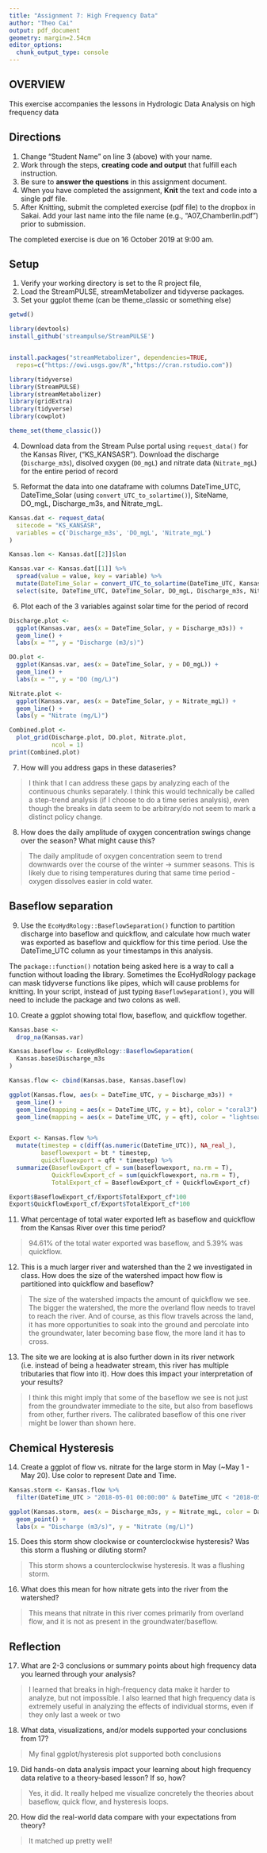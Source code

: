 ```yaml
---
title: "Assignment 7: High Frequency Data"
author: "Theo Cai"
output: pdf_document
geometry: margin=2.54cm
editor_options: 
  chunk_output_type: console
---
```


## OVERVIEW

This exercise accompanies the lessons in Hydrologic Data Analysis on high frequency data

## Directions
1. Change "Student Name" on line 3 (above) with your name.
2. Work through the steps, **creating code and output** that fulfill each instruction.
3. Be sure to **answer the questions** in this assignment document.
4. When you have completed the assignment, **Knit** the text and code into a single pdf file.
5. After Knitting, submit the completed exercise (pdf file) to the dropbox in Sakai. Add your last name into the file name (e.g., "A07_Chamberlin.pdf") prior to submission.

The completed exercise is due on 16 October 2019 at 9:00 am.

## Setup

1. Verify your working directory is set to the R project file, 
2. Load the StreamPULSE, streamMetabolizer and tidyverse packages. 
3. Set your ggplot theme (can be theme_classic or something else)


```r
getwd()

library(devtools)
install_github('streampulse/StreamPULSE')


install.packages("streamMetabolizer", dependencies=TRUE, 
  repos=c("https://owi.usgs.gov/R","https://cran.rstudio.com"))

library(tidyverse)
library(StreamPULSE)
library(streamMetabolizer)
library(gridExtra)
library(tidyverse)
library(cowplot)

theme_set(theme_classic())

```


4. Download data from the Stream Pulse portal using `request_data()` for the Kansas River, ("KS_KANSASR"). Download the discharge (`Discharge_m3s`), disolved oxygen (`DO_mgL`) and nitrate data (`Nitrate_mgL`) for the entire period of record

5. Reformat the data into one dataframe with columns DateTime_UTC, DateTime_Solar (using `convert_UTC_to_solartime()`), SiteName, DO_mgL, Discharge_m3s, and Nitrate_mgL.
```r
Kansas.dat <- request_data(
  sitecode = "KS_KANSASR",
  variables = c('Discharge_m3s', 'DO_mgL', 'Nitrate_mgL')
)

Kansas.lon <- Kansas.dat[[2]]$lon

Kansas.var <- Kansas.dat[[1]] %>%
  spread(value = value, key = variable) %>%
  mutate(DateTime_Solar = convert_UTC_to_solartime(DateTime_UTC, Kansas.lon)) %>%
  select(site, DateTime_UTC, DateTime_Solar, DO_mgL, Discharge_m3s, Nitrate_mgL)
```

6. Plot each of the 3 variables against solar time for the period of record

```r
Discharge.plot <-
  ggplot(Kansas.var, aes(x = DateTime_Solar, y = Discharge_m3s)) + 
  geom_line() +
  labs(x = "", y = "Discharge (m3/s)")

DO.plot <-
  ggplot(Kansas.var, aes(x = DateTime_Solar, y = DO_mgL)) + 
  geom_line() +
  labs(x = "", y = "DO (mg/L)")

Nitrate.plot <-
  ggplot(Kansas.var, aes(x = DateTime_Solar, y = Nitrate_mgL)) + 
  geom_line() +
  labs(y = "Nitrate (mg/L)")

Combined.plot <-
  plot_grid(Discharge.plot, DO.plot, Nitrate.plot,
            ncol = 1)
print(Combined.plot)
```

7. How will you address gaps in these dataseries?

> I think that I can address these gaps by analyzing each of the continuous chunks separately. I think this would technically be called a step-trend analysis (if I choose to do a time series analysis), even though the breaks in data seem to be arbitrary/do not seem to mark a distinct policy change.

8. How does the daily amplitude of oxygen concentration swings change over the season? What might cause this?

> The daily amplitude of oxygen concentration seem to trend downwards over the course of the winter -> summer seasons. This is likely due to rising temperatures during that same time period - oxygen dissolves easier in cold water.

## Baseflow separation
9. Use the `EcoHydRology::BaseflowSeparation()` function to partition discharge into baseflow and quickflow, and calculate how much water was exported as baseflow and quickflow for this time period. Use the DateTime_UTC column as your timestamps in this analysis.

The `package::function()` notation being asked here is a way to call a function without loading the library. Sometimes the EcoHydRology package can mask tidyverse functions like pipes, which will cause problems for knitting. In your script, instead of just typing `BaseflowSeparation()`, you will need to include the package and two colons as well.

10. Create a ggplot showing total flow, baseflow, and quickflow together. 


```r
Kansas.base <- 
  drop_na(Kansas.var)

Kansas.baseflow <- EcoHydRology::BaseflowSeparation(
  Kansas.base$Discharge_m3s
)

Kansas.flow <- cbind(Kansas.base, Kansas.baseflow)

ggplot(Kansas.flow, aes(x = DateTime_UTC, y = Discharge_m3s)) +
  geom_line() +
  geom_line(mapping = aes(x = DateTime_UTC, y = bt), color = "coral3") +
  geom_line(mapping = aes(x = DateTime_UTC, y = qft), color = "lightseagreen")


Export <- Kansas.flow %>%
  mutate(timestep = c(diff(as.numeric(DateTime_UTC)), NA_real_),
         baseflowexport = bt * timestep,
         quickflowexport = qft * timestep) %>%
  summarize(BaseflowExport_cf = sum(baseflowexport, na.rm = T),
            QuickflowExport_cf = sum(quickflowexport, na.rm = T),
            TotalExport_cf = BaseflowExport_cf + QuickflowExport_cf)

Export$BaseflowExport_cf/Export$TotalExport_cf*100
Export$QuickflowExport_cf/Export$TotalExport_cf*100

```


11. What percentage of total water exported left as baseflow and quickflow from the Kansas River over this time period?

> 94.61% of the total water exported was baseflow, and 5.39% was quickflow.

12. This is a much larger river and watershed than the 2 we investigated in class. How does the size of the watershed impact how flow is partitioned into quickflow and baseflow? 

> The size of the watershed impacts the amount of quickflow we see. The bigger the watershed, the more the overland flow needs to travel to reach the river. And of course, as this flow travels across the land, it has more opportunities to soak into the ground and percolate into the groundwater, later becoming base flow, the more land it has to cross.

13. The site we are looking at is also further down in its river network (i.e. instead of being a headwater stream, this river has multiple tributaries that flow into it). How does this impact your interpretation of your results?

> I think this might imply that some of the baseflow we see is not just from the groundwater immediate to the site, but also from baseflows from other, further rivers. The calibrated baseflow of this one river might be lower than shown here.

## Chemical Hysteresis

14. Create a ggplot of flow vs. nitrate for the large storm in May (~May 1 - May 20). Use color to represent Date and Time.

```r
Kansas.storm <- Kansas.flow %>%
  filter(DateTime_UTC > "2018-05-01 00:00:00" & DateTime_UTC < "2018-05-20 23:00:00")

ggplot(Kansas.storm, aes(x = Discharge_m3s, y = Nitrate_mgL, color = DateTime_UTC)) +
  geom_point() +
  labs(x = "Discharge (m3/s)", y = "Nitrate (mg/L)")

```

15. Does this storm show clockwise or counterclockwise hysteresis? Was this storm a flushing or diluting storm?

> This storm shows a counterclockwise hysteresis. It was a flushing storm.

16. What does this mean for how nitrate gets into the river from the watershed?

> This means that nitrate in this river comes primarily from overland flow, and it is not as present in the groundwater/baseflow.

## Reflection
17. What are 2-3 conclusions or summary points about high frequency data you learned through your analysis?

> I learned that breaks in high-frequency data make it harder to analyze, but not impossible. I also learned that high frequency data is extremely useful in analyzing the effects of individual storms, even if they only last a week or two

18. What data, visualizations, and/or models supported your conclusions from 17?

> My final ggplot/hysteresis plot supported both conclusions

19. Did hands-on data analysis impact your learning about high frequency data relative to a theory-based lesson? If so, how?

> Yes, it did. It really helped me visualize concretely the theories about baseflow, quick flow, and hysteresis loops.

20.	How did the real-world data compare with your expectations from theory?

> It matched up pretty well! 
